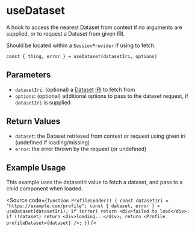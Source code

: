 
<Meta title="Hooks/useDataset" />

# useDataset

A hook to access the nearest Dataset from context if no arguments are supplied, or to request a Dataset from given IRI.

Should be located within a `SessionProvider` if using to fetch.

```
const { thing, error } = useDataset(datasetIri, options)
```

## Parameters

- `datasetIri`: (optional) a [Dataset](https://docs.inrupt.com/developer-tools/javascript/client-libraries/reference/glossary/#term-SolidDataset) [IRI](https://docs.inrupt.com/developer-tools/javascript/client-libraries/reference/glossary/#term-IRI) to fetch from
- `options`: (optional) additional options to pass to the dataset request, if `datasetIri` is supplied

## Return Values

- `dataset`: the Dataset retrieved from context or request using given iri (undefined if loading/missing)
- `error`: the error thrown by the request (or undefined)

## Example Usage

This example uses the datasetIri value to fetch a dataset, and pass to a child component when loaded.

<Source
  code={`
function ProfileLoader() {
  const datasetIri = "https://example.com/profile";
  const { dataset, error } = useDataset(datasetIri);
  if (error) return <div>failed to load</div>;
  if (!dataset) return <div>loading...</div>;
  return <Profile profileDataset={dataset} />;
}
`}
/>
